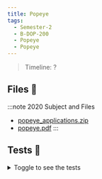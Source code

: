 ```yaml
---
title: Popeye
tags:
  - Semester-2
  - B-DOP-200
  - Popeye
  - Popeye
---
```

> Timeline: ?


## Files 📂

:::note 2020 Subject and Files
- [popeye_applications.zip](https://github.com/Studio-17/Epitech-Subjects/raw/main/Semester-2/B-DOP-200/Popeye/Popeye/popeye_applications.zip)
- [popeye.pdf](https://github.com/Studio-17/Epitech-Subjects/raw/main/Semester-2/B-DOP-200/Popeye/Popeye/popeye.pdf)
:::

## Tests 🤖
<details>
  <summary>Toggle to see the tests</summary>
  <div>
Yo
  </div>
</details>

